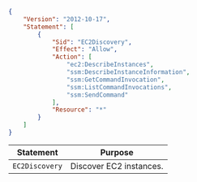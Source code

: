 ```json
{
    "Version": "2012-10-17",
    "Statement": [
        {
            "Sid": "EC2Discovery",
            "Effect": "Allow",
            "Action": [
                "ec2:DescribeInstances",
                "ssm:DescribeInstanceInformation",
                "ssm:GetCommandInvocation",
                "ssm:ListCommandInvocations",
                "ssm:SendCommand"
            ],
            "Resource": "*"
        }
    ]
}
```

| Statement | Purpose |
| --------- | ------- |
|`EC2Discovery` | Discover EC2 instances. |
